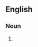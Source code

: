 {{also|sans-culottes}}

==English==

===Noun===
{{head|en|noun form}}

# {{plural of|sansculotte|lang=en}}